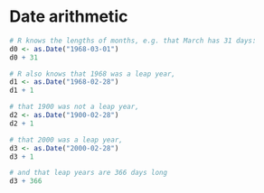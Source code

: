 # Date arithmetic

```r
# R knows the lengths of months, e.g. that March has 31 days:
d0 <- as.Date("1968-03-01")
d0 + 31
```

```r
# R also knows that 1968 was a leap year,
d1 <- as.Date("1968-02-28")
d1 + 1
```

```r
# that 1900 was not a leap year,
d2 <- as.Date("1900-02-28")
d2 + 1
```

```r
# that 2000 was a leap year,
d3 <- as.Date("2000-02-28")
d3 + 1
```

```r
# and that leap years are 366 days long
d3 + 366
```
